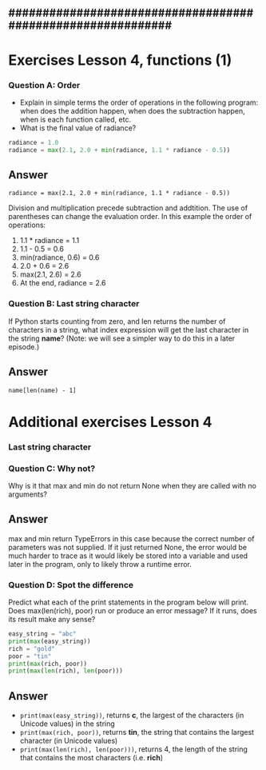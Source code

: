 ############################################################
---
# Exercises Lesson 4, functions (1)

::: {.callout-tip icon="false"}
### Question A: Order
- Explain in simple terms the order of operations in the following program: when does the addition happen, when does the subtraction happen, when is each function called, etc.
- What is the final value of radiance?

```Python
radiance = 1.0
radiance = max(2.1, 2.0 + min(radiance, 1.1 * radiance - 0.5))
```
:::


::: {.callout-caution collapse="true" icon="false"}
## Answer
`radiance = max(2.1, 2.0 + min(radiance, 1.1 * radiance - 0.5))`

Division and multiplication precede subtraction and addtition. The use of parentheses can change the evaluation order. In this example the order of operations:

1. 1.1 * radiance = 1.1
2. 1.1 - 0.5 = 0.6
3. min(radiance, 0.6) = 0.6
4. 2.0 + 0.6 = 2.6
5. max(2.1, 2.6) = 2.6
6. At the end, radiance = 2.6
:::

::: {.callout-tip icon="false"}
### Question B: Last string character
If Python starts counting from zero, and len returns the number of characters in a string, what index expression will get the last character in the string **name**? (Note: we will see a simpler way to do this in a later episode.)
:::
::: {.callout-caution collapse="true" icon="false"}
## Answer
`name[len(name) - 1]`
:::

# Additional exercises Lesson 4

### Last string character
::: {.callout-tip icon="false"}
### Question C: Why not?
Why is it that max and min do not return None when they are called with no arguments?
:::
::: {.callout-caution collapse="true" icon="false"}
## Answer
max and min return TypeErrors in this case because the correct number of parameters was not supplied. If it just returned None, the error would be much harder to trace as it would likely be stored into a variable and used later in the program, only to likely throw a runtime error.
:::



::: {.callout-tip icon="false"}
### Question D: Spot the difference
Predict what each of the print statements in the program below will print.
Does max(len(rich), poor) run or produce an error message? If it runs, does its result make any sense?

```Python
easy_string = "abc"
print(max(easy_string))
rich = "gold"
poor = "tin"
print(max(rich, poor))
print(max(len(rich), len(poor)))
```
:::
::: {.callout-caution collapse="true" icon="false"}
## Answer
- ```print(max(easy_string))```, returns **c**, the largest of the characters (in Unicode values) in the string
- ```print(max(rich, poor))```, returns **tin**, the string that contains the largest character (in Unicode values)
- ```print(max(len(rich), len(poor)))```, returns 4, the length of the string that contains the most characters (i.e. **rich**)




:::
